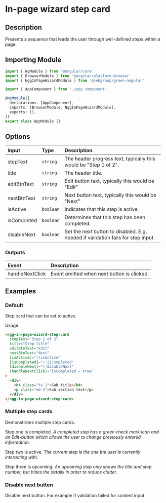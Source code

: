 
# In-page wizard step card

## Description

Presents a sequence that leads the user through well-defined steps within a page.

## Importing Module

```typescript
import { NgModule } from '@angular/core'
import { BrowserModule } from '@angular/platform-browser'
import { NggInPageWizardModule } from '@sebgroup/green-angular'

import { AppComponent } from './app.component'

@NgModule({
  declarations: [AppComponent],
  imports: [BrowserModule, NggInPageWizardModule],
  exports: [],
})
export class AppModule {}
```

## Options

| Input       | Type      | Description                                                                      |
| :---------- | :-------- | :------------------------------------------------------------------------------- |
| stepText    | `string`  | The header progress text, typically this would be "Step 1 of 2".                 |
| title       | `string`  | The header title.                                                                |
| editBtnText | `string`  | Edit button text, typically this would be "Edit"                                 |
| nextBtnText | `string`  | Next button text, typically this would be "Next"                                 |
| isActive    | `boolean` | Indicates that this step is active.                                              |
| isCompleted | `boolean` | Determines that this step has been completed.                                    |
| disableNext | `boolean` | Set the next button to disabled. E.g. needed if validation fails for step input. |

### Outputs

| Event           | Description                                |
| :-------------- | :----------------------------------------- |
| handleNextClick | Event emitted when next button is clicked. |

## Examples

### Default

Step card that can be set to active.

<Canvas>
  <Story id="components-wizard-in-page-wizard-step-card--default" />
</Canvas>

Usage

```html
<ngg-in-page-wizard-step-card
  stepText="Step 1 of 2"
  title="Step title"
  editBtnText="Edit"
  nextBtnText="Next"
  [isActive]="!!isActive"
  [isCompleted]="!!isCompleted"
  [disableNext]="!!disableNext"
  (handleNextClick)="isCompleted = true"
>
  <div>
    <h4 class="fs-1">Sub title</h4>
    <p class="mb-5">Sub section text</p>
  </div>
</ngg-in-page-wizard-step-card>
```

### Multiple step cards

Demonstrates multiple step cards.

Step one is completed.
_A completed step has a green check mark icon and an Edit-button which allows the user to change previously entered information._

Step two is active.
_The current step is the one the user is currently interacting with._

Step three is upcoming.
_An upcoming step only shows the title and step number, but hides the details in order to reduce clutter._

<Canvas>
  <Story id="components-wizard-in-page-wizard-step-card--multiple" />
</Canvas>

### Disable next button

Disable next button. For example if validation failed for content input

<Canvas>
  <Story id="components-wizard-in-page-wizard-step-card--disable-next" />
</Canvas>
